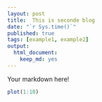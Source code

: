 ```yaml
---
layout: post
title:  This is seconde blog
date: "`r Sys.time()`"
published: true
tags: [example1, example2]
output: 
  html_document: 
    keep_md: yes
---
```


Your markdown here!

```r
plot(1:10)
```

